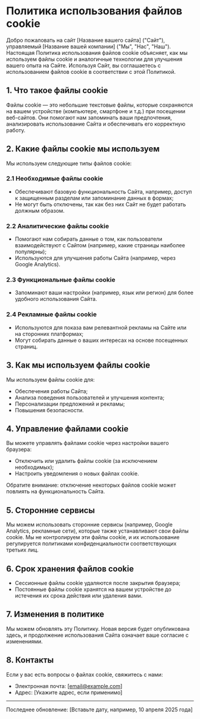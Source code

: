 # Политика использования файлов cookie

Добро пожаловать на сайт [Название вашего сайта] ("Сайт"), управляемый [Название вашей компании] ("Мы", "Нас", "Наш"). Настоящая Политика использования файлов cookie объясняет, как мы используем файлы cookie и аналогичные технологии для улучшения вашего опыта на Сайте. Используя Сайт, вы соглашаетесь с использованием файлов cookie в соответствии с этой Политикой.

## 1. Что такое файлы cookie

Файлы cookie — это небольшие текстовые файлы, которые сохраняются на вашем устройстве (компьютере, смартфоне и т.д.) при посещении веб-сайтов. Они помогают нам запоминать ваши предпочтения, анализировать использование Сайта и обеспечивать его корректную работу.

## 2. Какие файлы cookie мы используем

Мы используем следующие типы файлов cookie:

### 2.1 Необходимые файлы cookie
- Обеспечивают базовую функциональность Сайта, например, доступ к защищенным разделам или запоминание данных в формах;
- Не могут быть отключены, так как без них Сайт не будет работать должным образом.

### 2.2 Аналитические файлы cookie
- Помогают нам собирать данные о том, как пользователи взаимодействуют с Сайтом (например, какие страницы наиболее популярны);
- Используются для улучшения работы Сайта (например, через Google Analytics).

### 2.3 Функциональные файлы cookie
- Запоминают ваши настройки (например, язык или регион) для более удобного использования Сайта.

### 2.4 Рекламные файлы cookie
- Используются для показа вам релевантной рекламы на Сайте или на сторонних платформах;
- Могут собирать данные о ваших интересах на основе посещенных страниц.

## 3. Как мы используем файлы cookie

Мы используем файлы cookie для:
- Обеспечения работы Сайта;
- Анализа поведения пользователей и улучшения контента;
- Персонализации предложений и рекламы;
- Повышения безопасности.

## 4. Управление файлами cookie

Вы можете управлять файлами cookie через настройки вашего браузера:
- Отключить или удалить файлы cookie (за исключением необходимых);
- Настроить уведомления о новых файлах cookie.

Обратите внимание: отключение некоторых файлов cookie может повлиять на функциональность Сайта.

## 5. Сторонние сервисы

Мы можем использовать сторонние сервисы (например, Google Analytics, рекламные сети), которые также устанавливают свои файлы cookie. Мы не контролируем эти файлы cookie, и их использование регулируется политиками конфиденциальности соответствующих третьих лиц.

## 6. Срок хранения файлов cookie

- Сессионные файлы cookie удаляются после закрытия браузера;
- Постоянные файлы cookie хранятся на вашем устройстве до истечения их срока действия или удаления вами.

## 7. Изменения в политике

Мы можем обновлять эту Политику. Новая версия будет опубликована здесь, и продолжение использования Сайта означает ваше согласие с изменениями.

## 8. Контакты

Если у вас есть вопросы о файлах cookie, свяжитесь с нами:
- Электронная почта: [email@example.com]
- Адрес: [Укажите адрес, если применимо]

---

Последнее обновление: [Вставьте дату, например, 10 апреля 2025 года]